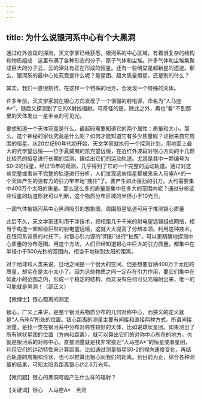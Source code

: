 ```yaml
---
---
---
```

title: 为什么说银河系中心有个大黑洞
---




通过红外波段的探测，天文学家已经获悉，银河系的中心区域，有着很复杂的结构和物质组成：这里布满了各种形态的分子、原子气体和尘埃。许多气体和尘埃集聚成巨大的分子云，云的深处有正在形成的恒星。还有一些明显是超新星的遗迹。那么，银河系的最中心处究竟是什么呢？是星团、超大质量恒星，还是别的什么？

其实，我们一直很期待，在这样一个特殊的地方，会发现一个特殊的天体。

许多年前，天文学家就在银心方向发现了一个很强的射电源，命名为“人马座A*”。随后又探测到了它的X射线辐射。可奇怪的是，除此之外，再也“看”不到那里的天体发出一星半点的可见光。

要想知道一个天体究竟是什么，最起码需要知道它的两个属性：质量和大小。那么，这个神秘的家伙究竟是什么呢？如何才能知道它有多少质量呢？证据来自它周围的恒星。从20世纪90年代初开始，天文学家就执行一个探测计划，用地面上最大的光学望远镜——位于夏威夷的凯克望远镜，在近红外波段对银心方向的十几颗比较亮的恒星进行长期的监测，描绘出它们的运动轨迹。尤其是其中一颗编号为S0-2的恒星，经过15年的观测，几乎得到了它的一个完整的运动轨道。通过对这些完整或者尚不完整的轨道进行分析，人们发现这些恒星都被来自人马座A*的一个天体产生的强有力的引力牢牢地“拽住”了。要产生如此强劲的引力，大约需要集中400万个太阳的质量。那么这么多的质量是集中在多大的范围内呢？通过分析这些恒星的轨道形状可以判断，这个物质分布区域的半径小于10光日。

一团气体被银河系中心黑洞吸引的想象图，周围恒星轨道可用于推测银心质量



此后不久，天文学家还利用干涉技术，把相距几千千米的射电望远镜组成网络，相当于构造一架超级巨型的射电望远镜，这就大大提高了分辨本领。利用这种技术，在银河系背景的衬托下，对银心引力源的“阴影”进行“拍照”，可以更精确地探测中心质量的分布范围。用这个方法，人们已经知道银心中巨大的引力质量，都集中在半径小于500光秒的范围内，相当于地球到太阳的距离。

对于地球和人类来说，日地之间是一个很大的空间，但是想要容纳400万个太阳的质量，却实在是太小太小了。因为这些物质之间一定存在引力作用，要它们集中在如此小的范围之内，形成一个稳定的结构，而又没有任何可见光辐射出来，唯一的可能就是黑洞！（邵正义）





【微博士】银心距离的测定

银心，广义上来讲，是整个银河系物质分布的几何对称中心，而狭义的定义就是“人马座A”所处的位置。银心距离的测量主要有间接和直接两种方式。所谓间接测量，是找一类在银河系中分布对称性较好的天体，比如说球状星团。如果测出了所有球状星团的位置（方向和距离），就可以算出它们的对称中心所在的地方，也就是银河系的对称中心。直接测量就是找非常接近“人马座A*”的恒星或者星团，利用它们的运动特性来计算距离。比如通过测量恒星S0-2的视向速度变化，再结合轨道的周期和形状，也可以推算出银心同我们的距离。到目前为止，综合各种测量的结果，可知太阳系距离银心约2.6万光年。

【微问题】银心的黑洞可能产生什么样的辐射？

【关键词】银心　人马座A*　黑洞